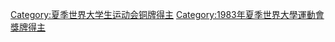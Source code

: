 [[Category:夏季世界大学生运动会铜牌得主|Category:夏季世界大学生运动会铜牌得主]]
[[Category:1983年夏季世界大學運動會獎牌得主|Category:1983年夏季世界大學運動會獎牌得主]]
